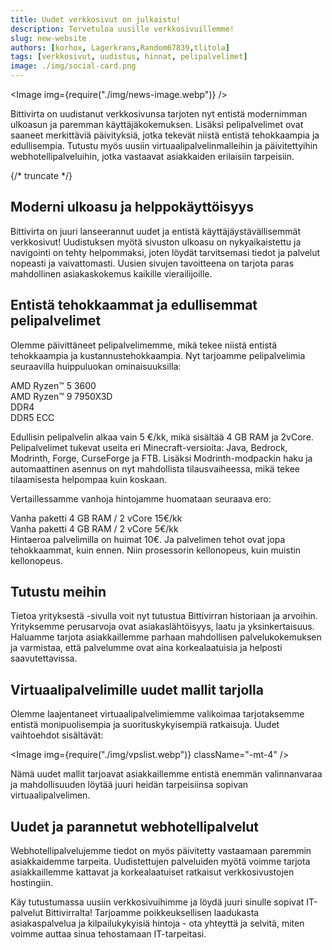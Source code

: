 ```yaml
---
title: Uudet verkkosivut on julkaistu!
description: Tervetuloa uusille verkkosivuillemme!
slug: new-website
authors: [korhox, Lagerkrans,Random67839,tlitola]
tags: [verkkosivut, uudistus, hinnat, pelipalvelimet]
image: ./img/social-card.png
---
```


<Image img={require("./img/news-image.webp")} />

Bittivirta on uudistanut verkkosivunsa tarjoten nyt entistä modernimman ulkoasun ja paremman käyttäjäkokemuksen. Lisäksi pelipalvelimet ovat saaneet merkittäviä päivityksiä, jotka tekevät niistä entistä tehokkaampia ja edullisempia. Tutustu myös uusiin virtuaalipalvelinmalleihin ja päivitettyihin webhotellipalveluihin, jotka vastaavat asiakkaiden erilaisiin tarpeisiin.

{/* truncate */}

## Moderni ulkoasu ja helppokäyttöisyys

Bittivirta on juuri lanseerannut uudet ja entistä käyttäjäystävällisemmät verkkosivut! Uudistuksen myötä sivuston ulkoasu on nykyaikaistettu ja navigointi on tehty helpommaksi, joten löydät tarvitsemasi tiedot ja palvelut nopeasti ja vaivattomasti. Uusien sivujen tavoitteena on tarjota paras mahdollinen asiakaskokemus kaikille vierailijoille.

## Entistä tehokkaammat ja edullisemmat pelipalvelimet

Olemme päivittäneet pelipalvelimemme, mikä tekee niistä entistä tehokkaampia ja kustannustehokkaampia. Nyt tarjoamme pelipalvelimia seuraavilla huippuluokan ominaisuuksilla:

<div className="bg-white dark:bg-silicon-800 flex w-fit shadow-sm rounded-xl items-center p-1 gap-3 mb-3">
  <div className="bg-silicon-100/80 dark:bg-silicon-700 rounded-lg p-2 px-4">AMD Ryzen™ 5 3600</div>
  <Icon icon={"fas", "arrow-right"} />
  <div className="bg-silicon-100/80 dark:bg-silicon-700 rounded-lg p-2 px-4 font-bold font-display">AMD Ryzen™ 9 7950X3D</div>
</div>
<div className="bg-white flex w-fit dark:bg-silicon-800 shadow-sm rounded-xl items-center p-1 gap-3 mb-4">
  <div className="bg-silicon-100/80 dark:bg-silicon-700 rounded-lg p-2 px-4">DDR4</div>
  <Icon icon={"fas", "arrow-right"} />
  <div className="bg-silicon-100/80 dark:bg-silicon-700 rounded-lg p-2 px-4 font-bold font-display">DDR5 ECC</div>
</div>

Edullisin pelipalvelin alkaa vain 5 €/kk, mikä sisältää 4 GB RAM ja 2vCore. Pelipalvelimet tukevat useita eri Minecraft-versioita: Java, Bedrock, Modrinth, Forge, CurseForge ja FTB. Lisäksi Modrinth-modpackin haku ja automaattinen asennus on nyt mahdollista tilausvaiheessa, mikä tekee tilaamisesta helpompaa kuin koskaan.

Vertaillessamme vanhoja hintojamme huomataan seuraava ero:
<div className="bg-white flex w-fit dark:bg-silicon-800 shadow-sm rounded-xl items-center p-1 gap-3 mb-4">
  <div className="bg-silicon-100/80 dark:bg-silicon-700 rounded-lg p-2 px-4 flex flex-col">
    <span className="font-display uppercase text-sm">Vanha paketti</span>
    <span>4 GB RAM / 2 vCore</span>
    <span className="text-blue-600 text-lg font-bold font-display">15€/kk</span>
  </div>
  <Icon icon={"fas", "arrow-right"} />
  <div className="bg-silicon-100/80 dark:bg-silicon-700 rounded-lg p-2 px-4 flex flex-col">
    <span className="font-display uppercase text-sm">Vanha paketti</span>
    <span>4 GB RAM / 2 vCore</span>
    <span className="text-blue-600 text-lg font-bold font-display">5€/kk</span>
    </div>
</div>
Hintaeroa palvelimilla on huimat 10€. Ja palvelimen tehot ovat jopa tehokkaammat, kuin ennen. Niin prosessorin kellonopeus, kuin muistin kellonopeus.

## Tutustu meihin

Tietoa yrityksestä -sivulla voit nyt tutustua Bittivirran historiaan ja arvoihin. Yrityksemme perusarvoja ovat asiakaslähtöisyys, laatu ja yksinkertaisuus. Haluamme tarjota asiakkaillemme parhaan mahdollisen palvelukokemuksen ja varmistaa, että palvelumme ovat aina korkealaatuisia ja helposti saavutettavissa.

## Virtuaalipalvelimille uudet mallit tarjolla

Olemme laajentaneet virtuaalipalvelimiemme valikoimaa tarjotaksemme entistä monipuolisempia ja suorituskykyisempiä ratkaisuja. Uudet vaihtoehdot sisältävät:

<Image img={require("./img/vpslist.webp")} className="-mt-4" />


Nämä uudet mallit tarjoavat asiakkaillemme entistä enemmän valinnanvaraa ja mahdollisuuden löytää juuri heidän tarpeisiinsa sopivan virtuaalipalvelimen.

## Uudet ja parannetut webhotellipalvelut

Webhotellipalvelujemme tiedot on myös päivitetty vastaamaan paremmin asiakkaidemme tarpeita. Uudistettujen palveluiden myötä voimme tarjota asiakkaillemme kattavat ja korkealaatuiset ratkaisut verkkosivustojen hostingiin.

Käy tutustumassa uusiin verkkosivuihimme ja löydä juuri sinulle sopivat IT-palvelut Bittivirralta! Tarjoamme poikkeuksellisen laadukasta asiakaspalvelua ja kilpailukykyisiä hintoja - ota yhteyttä ja selvitä, miten voimme auttaa sinua tehostamaan IT-tarpeitasi.
